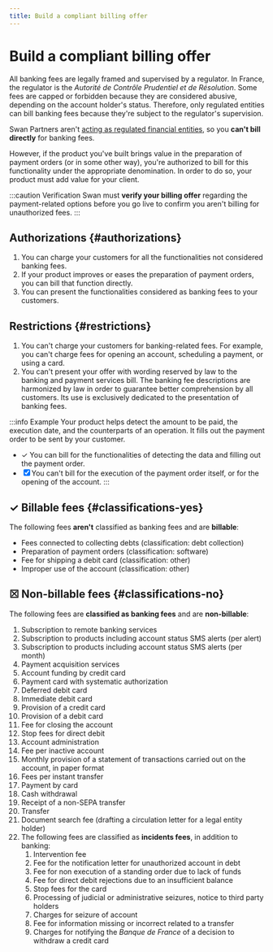 ```yaml
---
title: Build a compliant billing offer
---
```


# Build a compliant billing offer

All banking fees are legally framed and supervised by a regulator.
In France, the regulator is the *Autorité de Contrôle Prudentiel et de Résolution*.
Some fees are capped or forbidden because they are considered abusive, depending on the account holder's status.
Therefore, only regulated entities can bill banking fees because they're subject to the regulator's supervision.

Swan Partners aren't [acting as regulated financial entities](../../../partnership/index.mdx), so you **can't bill directly** for banking fees.

However, if the product you've built brings value in the preparation of payment orders (or in some other way), you're authorized to bill for this functionality under the appropriate denomination.
In order to do so, your product must add value for your client.

:::caution Verification
Swan must **verify your billing offer** regarding the payment-related options before you go live to confirm you aren't billing for unauthorized fees.
:::

## Authorizations {#authorizations}

1. You can charge your customers for all the functionalities not considered banking fees.
1. If your product improves or eases the preparation of payment orders, you can bill that function directly.
1. You can present the functionalities considered as banking fees to your customers.

## Restrictions {#restrictions}

1. You can't charge your customers for banking-related fees. For example, you can't charge fees for opening an account, scheduling a payment, or using a card.
1. You can't present your offer with wording reserved by law to the banking and payment services bill. The banking fee descriptions are harmonized by law in order to guarantee better comprehension by all customers. Its use is exclusively dedicated to the presentation of banking fees.

:::info Example
Your product helps detect the amount to be paid, the execution date, and the counterparts of an operation.
It fills out the payment order to be sent by your customer.

- ✓ You can bill for the functionalities of detecting the data and filling out the payment order.
- ☒ You can't bill for the execution of the payment order itself, or for the opening of the account.
:::

## ✓ Billable fees {#classifications-yes}

The following fees **aren't** classified as banking fees and are **billable**:

- Fees connected to collecting debts (classification: debt collection)
- Preparation of payment orders (classification: software)
- Fee for shipping a debit card (classification: other)
- Improper use of the account (classification: other)

## ☒ Non-billable fees {#classifications-no}

The following fees are **classified as banking fees** and are **non-billable**:

1. Subscription to remote banking services
1. Subscription to products including account status SMS alerts (per alert)
1. Subscription to products including account status SMS alerts (per month)
1. Payment acquisition services
1. Account funding by credit card
1. Payment card with systematic authorization
1. Deferred debit card
1. Immediate debit card
1. Provision of a credit card
1. Provision of a debit card
1. Fee for closing the account
1. Stop fees for direct debit
1. Account administration
1. Fee per inactive account
1. Monthly provision of a statement of transactions carried out on the account, in paper format
1. Fees per instant transfer
1. Payment by card
1. Cash withdrawal
1. Receipt of a non-SEPA transfer
1. Transfer
1. Document search fee (drafting a circulation letter for a legal entity holder)
1. The following fees are classified as **incidents fees**, in addition to banking:
    1. Intervention fee
    1. Fee for the notification letter for unauthorized account in debt
    1. Fee for non execution of a standing order due to lack of funds
    1. Fee for direct debit rejections due to an insufficient balance
    1. Stop fees for the card
    1. Processing of judicial or administrative seizures, notice to third party holders
    1. Charges for seizure of account
    1. Fee for information missing or incorrect related to a transfer
    1. Charges for notifying the *Banque de France* of a decision to withdraw a credit card